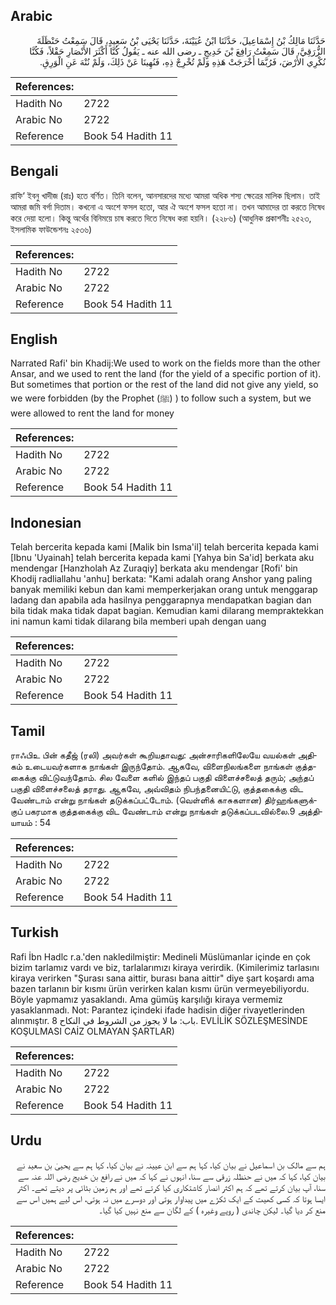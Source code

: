 ## Arabic


<div dir="rtl" lang="ar" style={{fontSize:'larger',backgroundColor:'#f8f9fa',padding:20}}>
حَدَّثَنَا مَالِكُ بْنُ إِسْمَاعِيلَ، حَدَّثَنَا ابْنُ عُيَيْنَةَ، حَدَّثَنَا يَحْيَى بْنُ سَعِيدٍ، قَالَ سَمِعْتُ حَنْظَلَةَ الزُّرَقِيَّ، قَالَ سَمِعْتُ رَافِعَ بْنَ خَدِيجٍ ـ رضى الله عنه ـ يَقُولُ كُنَّا أَكْثَرَ الأَنْصَارِ حَقْلاً، فَكُنَّا نُكْرِي الأَرْضَ، فَرُبَّمَا أَخْرَجَتْ هَذِهِ وَلَمْ تُخْرِجْ ذِهِ، فَنُهِينَا عَنْ ذَلِكَ، وَلَمْ نُنْهَ عَنِ الْوَرِقِ‏.‏
</div>
<div style={{backgroundColor:'#f8f9fa',padding:20, marginBottom: 10}}><table> <thead> <tr> <th>References:</th> <th></th> </tr> </thead> <tbody><tr><td>Hadith No</td><td>2722</td></tr><tr><td>Arabic No</td><td>2722</td></tr><tr><td>Reference</td><td>Book 54 Hadith 11</td></tr></tbody></table></div>

## Bengali


<div dir="ltr" lang="bn" style={{fontSize:'larger',backgroundColor:'#f8f9fa',padding:20}}>
রাফি‘ ইবনু খাদীজ (রাঃ) হতে বর্ণিত। তিনি বলেন, আনসারদের মধ্যে আমরা অধিক শস্য ক্ষেত্রের মালিক ছিলাম। তাই আমরা জমি বর্গা দিতাম। কখনো এ অংশে ফসল হতো, আর ঐ অংশে ফসল হতো না। তখন আমাদের তা করতে নিষেধ করে দেয়া হলো। কিন্তু অর্থের বিনিময়ে চাষ করতে দিতে নিষেধ করা হয়নি। (২২৮৬) (আধুনিক প্রকাশনীঃ ২৫২৩, ইসলামিক ফাউন্ডেশনঃ ২৫৩৬)
</div>
<div style={{backgroundColor:'#f8f9fa',padding:20, marginBottom: 10}}><table> <thead> <tr> <th>References:</th> <th></th> </tr> </thead> <tbody><tr><td>Hadith No</td><td>2722</td></tr><tr><td>Arabic No</td><td>2722</td></tr><tr><td>Reference</td><td>Book 54 Hadith 11</td></tr></tbody></table></div>

## English


<div dir="ltr" lang="en" style={{fontSize:'larger',backgroundColor:'#f8f9fa',padding:20}}>
Narrated Rafi' bin Khadij:We used to work on the fields more than the other Ansar, and we used to rent the land (for the yield of a specific portion of it). But sometimes that portion or the rest of the land did not give any yield, so we were forbidden (by the Prophet (ﷺ) ) to follow such a system, but we were allowed to rent the land for money
</div>
<div style={{backgroundColor:'#f8f9fa',padding:20, marginBottom: 10}}><table> <thead> <tr> <th>References:</th> <th></th> </tr> </thead> <tbody><tr><td>Hadith No</td><td>2722</td></tr><tr><td>Arabic No</td><td>2722</td></tr><tr><td>Reference</td><td>Book 54 Hadith 11</td></tr></tbody></table></div>

## Indonesian


<div dir="ltr" lang="id" style={{fontSize:'larger',backgroundColor:'#f8f9fa',padding:20}}>
Telah bercerita kepada kami [Malik bin Isma'il] telah bercerita kepada kami [Ibnu 'Uyainah] telah bercerita kepada kami [Yahya bin Sa'id] berkata aku mendengar [Hanzholah Az Zuraqiy] berkata aku mendengar [Rofi' bin Khodij radliallahu 'anhu] berkata: "Kami adalah orang Anshor yang paling banyak memiliki kebun dan kami memperkerjakan orang untuk menggarap ladang dan apabila ada hasilnya penggarapnya mendapatkan bagian dan bila tidak maka tidak dapat bagian. Kemudian kami dilarang mempraktekkan ini namun kami tidak dilarang bila memberi upah dengan uang
</div>
<div style={{backgroundColor:'#f8f9fa',padding:20, marginBottom: 10}}><table> <thead> <tr> <th>References:</th> <th></th> </tr> </thead> <tbody><tr><td>Hadith No</td><td>2722</td></tr><tr><td>Arabic No</td><td>2722</td></tr><tr><td>Reference</td><td>Book 54 Hadith 11</td></tr></tbody></table></div>

## Tamil


<div dir="ltr" lang="ta" style={{fontSize:'larger',backgroundColor:'#f8f9fa',padding:20}}>
ராஃபிஉ பின் கதீஜ் (ரலி) அவர்கள் கூறியதாவது: அன்சாரிகளிலேயே வயல்கள் அதிகம் உடையவர்களாக நாங்கள் இருந்தோம். ஆகவே, விளைநிலங்களை நாங்கள் குத்தகைக்கு விட்டுவந்தோம். சில வேளை களில் இந்தப் பகுதி விளைச்சலைத் தரும்; அந்தப் பகுதி விளைச்சலைத் தராது. ஆகவே, அவ்விதம் நிபந்தனையிட்டு, குத்தகைக்கு விட வேண்டாம் என்று நாங்கள் தடுக்கப்பட்டோம். (வெள்ளிக் காசுகளான) திர்ஹங்களுக்குப் பகரமாக குத்தகைக்கு விட வேண்டாம் என்று நாங்கள் தடுக்கப்படவில்லை.9 அத்தியாயம் : 54
</div>
<div style={{backgroundColor:'#f8f9fa',padding:20, marginBottom: 10}}><table> <thead> <tr> <th>References:</th> <th></th> </tr> </thead> <tbody><tr><td>Hadith No</td><td>2722</td></tr><tr><td>Arabic No</td><td>2722</td></tr><tr><td>Reference</td><td>Book 54 Hadith 11</td></tr></tbody></table></div>

## Turkish


<div dir="ltr" lang="tr" style={{fontSize:'larger',backgroundColor:'#f8f9fa',padding:20}}>
Rafi İbn Hadlc r.a.'den nakledilmiştir: Medineli Müslümanlar içinde en çok bizim tarlamız vardı ve biz, tarlalarımızı kiraya verirdik. (Kimilerimiz tarlasını kiraya verirken "Şurası sana aittir, burası bana aittir" diye şart koşardı ama bazen tarlanın bir kısmı ürün verirken kalan kısmı ürün vermeyebiliyordu. Böyle yapmamız yasaklandı. Ama gümüş karşılığı kiraya vermemiz yasaklanmadı. Not: Parantez içindeki ifade hadisin diğer rivayetlerinden alınmıştır. باب: ما لا يجوز من الشروط في النكاح 8. EVLİLİK SÖZLEŞMESİNDE KOŞULMASI CAİZ OLMAYAN ŞARTLAR)
</div>
<div style={{backgroundColor:'#f8f9fa',padding:20, marginBottom: 10}}><table> <thead> <tr> <th>References:</th> <th></th> </tr> </thead> <tbody><tr><td>Hadith No</td><td>2722</td></tr><tr><td>Arabic No</td><td>2722</td></tr><tr><td>Reference</td><td>Book 54 Hadith 11</td></tr></tbody></table></div>

## Urdu


<div dir="rtl" lang="ur" style={{fontSize:'larger',backgroundColor:'#f8f9fa',padding:20}}>
ہم سے مالک بن اسماعیل نے بیان کیا، کہا ہم سے ابن عیینہ نے بیان کیا، کہا ہم سے یحییٰ بن سعید نے بیان کیا، کہا کہ میں نے حنظلہ زرقی سے سنا، انہوں نے کہا کہ میں نے رافع بن خدیج رضی اللہ عنہ سے سنا، آپ بیان کرتے تھے کہ ہم اکثر انصار کاشتکاری کیا کرتے تھے اور ہم زمین بٹائی پر دیتے تھے۔ اکثر ایسا ہوتا کہ کسی کھیت کے ایک ٹکڑے میں پیداوار ہوتی اور دوسرے میں نہ ہوتی، اس لیے ہمیں اس سے منع کر دیا گیا۔ لیکن چاندی ( روپے وغیرہ ) کے لگان سے منع نہیں کیا گیا۔
</div>
<div style={{backgroundColor:'#f8f9fa',padding:20, marginBottom: 10}}><table> <thead> <tr> <th>References:</th> <th></th> </tr> </thead> <tbody><tr><td>Hadith No</td><td>2722</td></tr><tr><td>Arabic No</td><td>2722</td></tr><tr><td>Reference</td><td>Book 54 Hadith 11</td></tr></tbody></table></div>